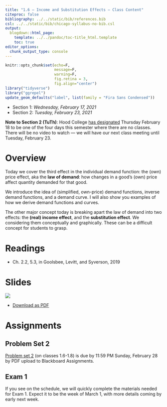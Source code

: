 ```yaml
---
title: "1.6 — Income and Substitution Effects — Class Content"
citeproc: false
bibliography: ../../static/bib/references.bib
csl: ../../static/bib/chicago-syllabus-no-bib.csl
output:
  blogdown::html_page:
    template: ../../pandoc/toc-title_html.template
    toc: true
editor_options: 
  chunk_output_type: console
---
```

```r
knitr::opts_chunk$set(echo=F,
                      message=F,
                      warning=F,
                      fig.retina = 3,
                      fig.align="center")
library("tidyverse")
library("ggrepel")
update_geom_defaults("label", list(family = "Fira Sans Condensed"))
```


- Section 1: *Wednesday, February 17, 2021*
- Section 2: *Tuesday, February 23, 2021*

<i class="fas fa-exclamation-circle"></i> **Note to Section 2 (TuTh)**: Hood College [has designated](https://www.hood.edu/offices-services/registrars-office/academic-calendar) Thursday February 18 to be one of the four days this semester where there are no classes. There will be no video to watch — we will have our next class meeting until Tuesday, February 23.

# <i class="fas fa-info-circle fa-lg"></i> Overview

Today we cover the third effect in the individual demand function: the (own) price effect, aka the **law of demand**: how changes in a good's (own) price affect quantity demanded for that good. 

We introduce the idea of (simplified, own-price) demand functions, inverse demand functions, and a demand curve. I will also show you examples of how we derive demand functions and curves.

The other major concept today is breaking apart the law of demand into two effects: the **(real) income effect**, and the **substitution effect**. We considering them conceptually and graphically. These can be a difficult concept for students to grasp.

# <i class="fas fa-book-reader fa-lg"></i> Readings

- <i class="fas fa-book"></i> Ch. 2.2, 5.3, in Goolsbee, Levitt, and Syverson, 2019

# <i class="fas fa-chalkboard-teacher"></i> Slides

[![](/slides/1.6-slides.png)](/slides/1.6-slides.html)

- [<i class="fas fa-file-pdf"></i> Download as PDF](/slides/1.6-slides.pdf)

# <i class="fas fa-laptop-code"></i> Assignments

## Problem Set 2

[Problem set 2](/assignment/01-problem-set) (on classes 1.6-1.8) is due by 11:59 PM Sunday, February 28 by PDF upload to Blackboard Assignments.

## Exam 1

If you see on the schedule, we will quickly complete the materials needed for Exam 1. Expect it to be the week of March 1, with more details coming by early next week.